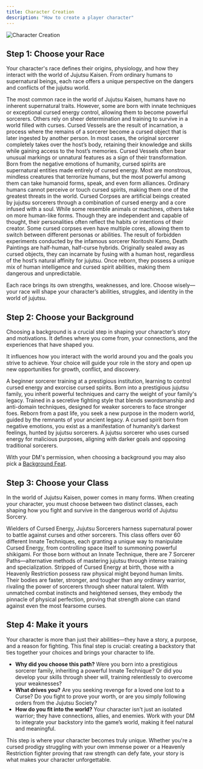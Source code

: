 ```yaml
---
title: Character Creation
description: "How to create a player character"
---
```


<img
  src="/images/character-creation.jpg"
  alt="Character Creation"
/>

## Step 1: Choose your Race
Your character's race defines their origins, physiology, and how they interact with the world of Jujutsu Kaisen. From ordinary humans to supernatural beings, each race offers a unique perspective on the dangers and conflicts of the jujutsu world.

<CardGroup cols={1}>
  <Card
    title="Human"
    href="/races/human/human-traits"
  >
    The most common race in the world of Jujutsu Kaisen, humans have no inherent supernatural traits. However, some are born with innate techniques or exceptional cursed energy control, allowing them to become powerful sorcerers. Others rely on sheer determination and training to survive in a world filled with curses.
  </Card>
  <Card
    title="Cursed Vessel"
    href="/races/cursed-vessel/cursed-vessel-traits"
  >
    Cursed Vessels are the result of incarnation, a process where the remains of a sorcerer become a cursed object that is later ingested by another person. In most cases, the original sorcerer completely takes over the host’s body, retaining their knowledge and skills while gaining access to the host’s memories. Cursed Vessels often bear unusual markings or unnatural features as a sign of their transformation.
  </Card>
  <Card
    title="Cursed Spirit"
    href="/races/cursed-spirit/cursed-spirit-traits"
  >
    Born from the negative emotions of humanity, cursed spirits are supernatural entities made entirely of cursed energy. Most are monstrous, mindless creatures that terrorize humans, but the most powerful among them can take humanoid forms, speak, and even form alliances. Ordinary humans cannot perceive or touch cursed spirits, making them one of the greatest threats in the world.
  </Card>
  <Card
    title="Cursed Corpse"
    href="/races/cursed-corpse/cursed-corpse-traits"
  >
    Cursed Corpses are artificial beings created by jujutsu sorcerers through a combination of cursed energy and a core infused with a soul. While some resemble animals or machines, others take on more human-like forms. Though they are independent and capable of thought, their personalities often reflect the habits or intentions of their creator. Some cursed corpses even have multiple cores, allowing them to switch between different personas or abilities.
  </Card>
  <Card
    title="Death Painting"
    href="/races/death-painting/death-painting-traits"
  >
    The result of forbidden experiments conducted by the infamous sorcerer Noritoshi Kamo, Death Paintings are half-human, half-curse hybrids. Originally sealed away as cursed objects, they can incarnate by fusing with a human host, regardless of the host’s natural affinity for jujutsu. Once reborn, they possess a unique mix of human intelligence and cursed spirit abilities, making them dangerous and unpredictable.
  </Card>
</CardGroup>

Each race brings its own strengths, weaknesses, and lore. Choose wisely—your race will shape your character’s abilities, struggles, and identity in the world of jujutsu.

## Step 2: Choose your Background
Choosing a background is a crucial step in shaping your character’s story and motivations. It defines where you come from, your connections, and the experiences that have shaped you. 

It influences how you interact with the world around you and the goals you strive to achieve. Your choice will guide your role in the story and open up new opportunities for growth, conflict, and discovery.

<CardGroup cols={3}>
  <Card
    title="Sorcerer Student"
    href="/backgrounds/sorcerer-student"
  >
    A beginner sorcerer training at a prestigious institution, learning to control cursed energy and exorcise cursed spirits.
  </Card>
  <Card
    title="Sorcerer Family Member"
    href="/backgrounds/sorcerer-family-member"
  >
    Born into a prestigious jujutsu family, you inherit powerful techniques and carry the weight of your family's legacy.
  </Card>
  <Card
    title="New Shadow Style Student"
    href="/backgrounds/new-shadow-style-student"
  >
    Trained in a secretive fighting style that blends swordsmanship and anti-domain techniques, designed for weaker sorcerers to face stronger foes.
  </Card>
  <Card
    title="Reincarnated"
    href="/backgrounds/reincarnated"
  >
    Reborn from a past life, you seek a new purpose in the modern world, guided by the remnants of your ancient legacy.
  </Card>
  <Card
    title="Negative Manifestation"
    href="/backgrounds/negative-manifestation"
  >
    A cursed spirit born from negative emotions, you exist as a manifestation of humanity’s darkest feelings, hunted by jujutsu sorcerers.
  </Card>
  <Card
    title="Curse User"
    href="/backgrounds/curse-user"
  >
    A jujutsu sorcerer who uses cursed energy for malicious purposes, aligning with darker goals and opposing traditional sorcerers.
  </Card>
</CardGroup>

With your DM's permission, when choosing a background you may also pick a [Background Feat](/feats/background-feats).

## Step 3: Choose your Class
In the world of Jujutsu Kaisen, power comes in many forms. When creating your character, you must choose between two distinct classes, each shaping how you fight and survive in the dangerous world of Jujutsu Sorcery.

<CardGroup cols={2}>
  <Card
    title="Jujutsu Sorcerer"
    href="/classes/jujutsu-sorcerer/class-traits"
  >
    Wielders of Cursed Energy, Jujutsu Sorcerers harness supernatural power to battle against curses and other sorcerers. This class offers over 60 different Innate Techniques, each granting a unique way to manipulate Cursed Energy, from controlling space itself to summoning powerful shikigami. For those born without an Innate Technique, there are 7 Sorcerer Paths—alternative methods of mastering jujutsu through intense training and specialization.
  </Card>
  <Card
    title="Heavenly Restriction"
    href="/classes/heavenly-restriction/class-traits"
  >
    Stripped of Cursed Energy at birth, those with a Heavenly Restriction possess raw physical might beyond human limits. Their bodies are faster, stronger, and tougher than any ordinary warrior, rivaling the power of sorcerers through sheer natural talent. With unmatched combat instincts and heightened senses, they embody the pinnacle of physical perfection, proving that strength alone can stand against even the most fearsome curses.
  </Card>
</CardGroup>

## Step 4: Make it yours
Your character is more than just their abilities—they have a story, a purpose, and a reason for fighting. This final step is crucial: creating a backstory that ties together your choices and brings your character to life.

- **Why did you choose this path?** Were you born into a prestigious sorcerer family, inheriting a powerful Innate Technique? Or did you develop your skills through sheer will, training relentlessly to overcome your weaknesses?
- **What drives you?** Are you seeking revenge for a loved one lost to a Curse? Do you fight to prove your worth, or are you simply following orders from the Jujutsu Society?
- **How do you fit into the world?** Your character isn't just an isolated warrior; they have connections, allies, and enemies. Work with your DM to integrate your backstory into the game’s world, making it feel natural and meaningful.

This step is where your character becomes truly unique. Whether you're a cursed prodigy struggling with your own immense power or a Heavenly Restriction fighter proving that raw strength can defy fate, your story is what makes your character unforgettable.